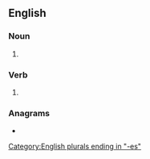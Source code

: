 ==English==

===Noun===
{{head|en|noun form}}

# {{plural of|en|slash}}

===Verb===
{{head|en|verb form}}

# {{en-third-person singular of|slash}}

===Anagrams===
* {{anagrams|en|a=aehlsss|Hassels|ashless|hassles}}

[[Category:English plurals ending in "-es"]]